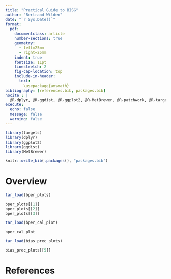 ```yaml
---
title: "Practical Guide to BISG"
author: "Bertrand Wilden"
date: "`r Sys.Date()`"
format:
  pdf:
    documentclass: article
    number-sections: true
    geometry: 
      - left=25mm
      - right=25mm
    indent: true
    fontsize: 11pt
    linestretch: 2
    fig-cap-location: top
    include-in-header:
      text:
        \usepackage{amsmath}
bibliography: [references.bib, packages.bib]
nocite : |
  @R-dplyr, @R-ggdist, @R-ggplot2, @R-MetBrewer, @R-patchwork, @R-targets,  @R-here, @R-purrr, @R-readr
execute: 
  echo: false
  message: false
  warning: false
---
```


```r
library(targets)
library(dplyr)
library(ggplot2)
library(ggdist)
library(MetBrewer)

knitr::write_bib(.packages(), "packages.bib")
```

# Overview

```r
tar_load(bper_plots)

bper_plots[[1]]
bper_plots[[2]]
bper_plots[[3]]
```


```r
tar_load(bper_cal_plot)

bper_cal_plot
```

```r
tar_load(bias_prec_plots)

bias_prec_plots[[5]]
```


# References
